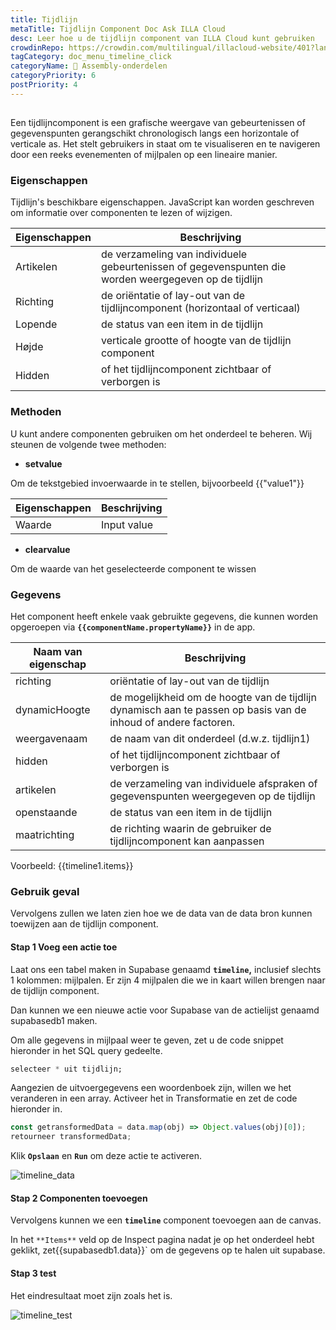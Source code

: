 ```yaml
---
title: Tijdlijn
metaTitle: Tijdlijn Component Doc Ask ILLA Cloud
desc: Leer hoe u de tijdlijn component van ILLA Cloud kunt gebruiken
crowdinRepo: https://crowdin.com/multilingual/illacloud-website/401?languages=nl&filter=basic&value=0
tagCategory: doc_menu_timeline_click
categoryName: 🧬 Assembly-onderdelen
categoryPriority: 6
postPriority: 4
---
```


## <h2 hidden>Wat is tijdlijn?</h2>

Een tijdlijncomponent is een grafische weergave van gebeurtenissen of gegevenspunten gerangschikt chronologisch langs een horizontale of verticale as. Het stelt gebruikers in staat om te visualiseren en te navigeren door een reeks evenementen of mijlpalen op een lineaire manier.

### Eigenschappen

Tijdlijn's beschikbare eigenschappen. JavaScript kan worden geschreven om informatie over componenten te lezen of wijzigen.

| Eigenschappen  | Beschrijving                                                                                          |
| -------------- | ----------------------------------------------------------------------------------------------------- |
| Artikelen      | de verzameling van individuele gebeurtenissen of gegevenspunten die worden weergegeven op de tijdlijn |
| Richting       | de oriëntatie of lay-out van de tijdlijncomponent (horizontaal of verticaal)                          |
| Lopende        | de status van een item in de tijdlijn                                                                 |
| Højde          | verticale grootte of hoogte van de tijdlijn component                                                 |
| Hidden         | of het tijdlijncomponent zichtbaar of verborgen is                                                    |

### Methoden

U kunt andere componenten gebruiken om het onderdeel te beheren. Wij steunen de volgende twee methoden:

-   **setvalue**

Om de tekstgebied invoerwaarde in te stellen, bijvoorbeeld {{"value1"}}

| Eigenschappen | Beschrijving |
| ------------- | ------------ |
| Waarde        | Input value  |

-   **clearvalue**

Om de waarde van het geselecteerde component te wissen

### Gegevens

Het component heeft enkele vaak gebruikte gegevens, die kunnen worden opgeroepen via **`{{componentName.propertyName}}`** in de app.

| Naam van eigenschap   | Beschrijving                                                                                                    |
| --------------------- | --------------------------------------------------------------------------------------------------------------- |
| richting              | oriëntatie of lay-out van de tijdlijn                                                                           |
| dynamicHoogte         | de mogelijkheid om de hoogte van de tijdlijn dynamisch aan te passen op basis van de inhoud of andere factoren. |
| weergavenaam          | de naam van dit onderdeel (d.w.z. tijdlijn1)                                                                    |
| hidden                | of het tijdlijncomponent zichtbaar of verborgen is                                                              |
| artikelen             | de verzameling van individuele afspraken of gegevenspunten weergegeven op de tijdlijn                           |
| openstaande           | de status van een item in de tijdlijn                                                                           |
| maatrichting          | de richting waarin de gebruiker de tijdlijncomponent kan aanpassen                                              |

Voorbeeld: {{timeline1.items}}

### Gebruik geval

Vervolgens zullen we laten zien hoe we de data van de data bron kunnen toewijzen aan de tijdlijn component.

#### Stap 1 Voeg een actie toe

Laat ons een tabel maken in Supabase genaamd **`timeline`,** inclusief slechts 1 kolommen: mijlpalen. Er zijn 4 mijlpalen die we in kaart willen brengen naar de tijdlijn component.

Dan kunnen we een nieuwe actie voor Supabase van de actielijst genaamd supabasedb1 maken.

Om alle gegevens in mijlpaal weer te geven, zet u de code snippet hieronder in het SQL query gedeelte.

```sql
selecteer * uit tijdlijn;
```

Aangezien de uitvoergegevens een woordenboek zijn, willen we het veranderen in een array. Activeer het in Transformatie en zet de code hieronder in.

```jsx
const getransformedData = data.map(obj) => Object.values(obj)[0]);
retourneer transformedData;
```

Klik **`Opslaan`** en **`Run`** om deze actie te activeren.

![timeline_data](https://cdn.illacloud.com/official-website/img/official-site/components/timeline_data.jpg)

#### Stap 2 Componenten toevoegen

Vervolgens kunnen we een **`timeline`** component toevoegen aan de canvas.

In het `**Items**` veld op de Inspect pagina nadat je op het onderdeel hebt geklikt, zet{{supabasedb1.data}}\` om de gegevens op te halen uit supabase.

#### Stap 3 test

Het eindresultaat moet zijn zoals het is.

![timeline_test](https://cdn.illacloud.com/official-website/img/official-site/components/timeline_test.jpg)
